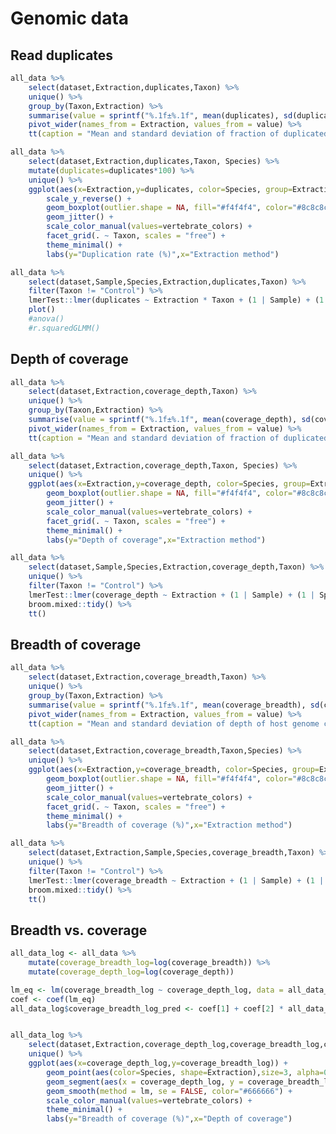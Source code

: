 # Genomic data

## Read duplicates

```r
all_data %>%
    select(dataset,Extraction,duplicates,Taxon) %>%
    unique() %>%
    group_by(Taxon,Extraction) %>%
    summarise(value = sprintf("%.1f±%.1f", mean(duplicates), sd(duplicates))) %>%
    pivot_wider(names_from = Extraction, values_from = value) %>%
    tt(caption = "Mean and standard deviation of fraction of duplicated reads")
```

```r
all_data %>%
    select(dataset,Extraction,duplicates,Taxon, Species) %>%
    mutate(duplicates=duplicates*100) %>%
    unique() %>%
    ggplot(aes(x=Extraction,y=duplicates, color=Species, group=Extraction)) + 
        scale_y_reverse() +
        geom_boxplot(outlier.shape = NA, fill="#f4f4f4", color="#8c8c8c") + 
        geom_jitter() + 
        scale_color_manual(values=vertebrate_colors) +
        facet_grid(. ~ Taxon, scales = "free") +
        theme_minimal() +
        labs(y="Duplication rate (%)",x="Extraction method")
```

```r
all_data %>%
    select(dataset,Sample,Species,Extraction,duplicates,Taxon) %>%
    filter(Taxon != "Control") %>%
    lmerTest::lmer(duplicates ~ Extraction * Taxon + (1 | Sample) + (1 | Species), data = ., REML = FALSE) %>%
    plot()
    #anova()
    #r.squaredGLMM() 
```


## Depth of coverage

```r
all_data %>%
    select(dataset,Extraction,coverage_depth,Taxon) %>%
    unique() %>%
    group_by(Taxon,Extraction) %>%
    summarise(value = sprintf("%.1f±%.1f", mean(coverage_depth), sd(coverage_depth))) %>%
    pivot_wider(names_from = Extraction, values_from = value) %>%
    tt(caption = "Mean and standard deviation of fraction of duplicated reads")
```

```r
all_data %>%
    select(dataset,Extraction,coverage_depth,Taxon, Species) %>%
    unique() %>%
    ggplot(aes(x=Extraction,y=coverage_depth, color=Species, group=Extraction)) + 
        geom_boxplot(outlier.shape = NA, fill="#f4f4f4", color="#8c8c8c") + 
        geom_jitter() + 
        scale_color_manual(values=vertebrate_colors) +
        facet_grid(. ~ Taxon, scales = "free") +
        theme_minimal() +
        labs(y="Depth of coverage",x="Extraction method")
```

```r
all_data %>%
    select(dataset,Sample,Species,Extraction,coverage_depth,Taxon) %>%
    unique() %>%
    filter(Taxon != "Control") %>%
    lmerTest::lmer(coverage_depth ~ Extraction + (1 | Sample) + (1 | Species), data = ., REML = FALSE) %>%
    broom.mixed::tidy() %>%
    tt()
```

## Breadth of coverage

```r
all_data %>%
    select(dataset,Extraction,coverage_breadth,Taxon) %>%
    unique() %>%
    group_by(Taxon,Extraction) %>%
    summarise(value = sprintf("%.1f±%.1f", mean(coverage_breadth), sd(coverage_breadth))) %>%
    pivot_wider(names_from = Extraction, values_from = value) %>%
    tt(caption = "Mean and standard deviation of depth of host genome coverage")
```

```r
all_data %>%
    select(dataset,Extraction,coverage_breadth,Taxon,Species) %>%
    unique() %>%
    ggplot(aes(x=Extraction,y=coverage_breadth, color=Species, group=Extraction)) + 
        geom_boxplot(outlier.shape = NA, fill="#f4f4f4", color="#8c8c8c") + 
        geom_jitter() + 
        scale_color_manual(values=vertebrate_colors) +
        facet_grid(. ~ Taxon, scales = "free") +
        theme_minimal() +
        labs(y="Breadth of coverage (%)",x="Extraction method")
```

```r
all_data %>%
    select(dataset,Extraction,Sample,Species,coverage_breadth,Taxon) %>%
    unique() %>%
    filter(Taxon != "Control") %>%
    lmerTest::lmer(coverage_breadth ~ Extraction + (1 | Sample) + (1 | Species), data = ., REML = FALSE) %>%
    broom.mixed::tidy() %>%
    tt()
```

## Breadth vs. coverage

```r
all_data_log <- all_data %>%
    mutate(coverage_breadth_log=log(coverage_breadth)) %>%
    mutate(coverage_depth_log=log(coverage_depth)) 

lm_eq <- lm(coverage_breadth_log ~ coverage_depth_log, data = all_data_log %>% filter(coverage_depth_log != -Inf ,coverage_breadth_log != -Inf))
coef <- coef(lm_eq)
all_data_log$coverage_breadth_log_pred <- coef[1] + coef[2] * all_data_log$coverage_depth_log


all_data_log %>%
    select(dataset,Extraction,coverage_depth_log,coverage_breadth_log,coverage_breadth_log_pred,Taxon,Species,Sample) %>%
    unique() %>%
    ggplot(aes(x=coverage_depth_log,y=coverage_breadth_log)) + 
        geom_point(aes(color=Species, shape=Extraction),size=3, alpha=0.9) + 
        geom_segment(aes(x = coverage_depth_log, y = coverage_breadth_log, xend = coverage_depth_log, yend = coverage_breadth_log_pred, color=Species), alpha=0.9)+
        geom_smooth(method = lm, se = FALSE, color="#666666") +
        scale_color_manual(values=vertebrate_colors) +
        theme_minimal() +
        labs(y="Breadth of coverage (%)",x="Depth of coverage")
```